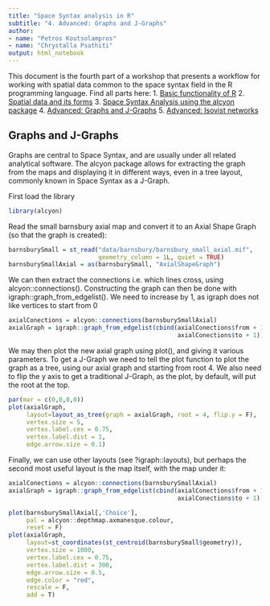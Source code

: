 ```yaml
---
title: "Space Syntax analysis in R"
subtitle: "4. Advanced: Graphs and J-Graphs"
author:
- name: "Petros Koutsolampros"
- name: "Chrystalla Psathiti"
output: html_notebook
---
```


This document is the fourth part of a workshop that presents a workflow for working with spatial data common to the space syntax field in the R programming language. Find all parts here:
1. [Basic functionality of R](./1_r_basics.Rmd)
2. [Spatial data and its forms](./2_spatial_data.Rmd)
3. [Space Syntax Analysis using the alcyon package](./3_space_syntax_analysis.Rmd)
4. [Advanced: Graphs and J-Graphs](./4_advanced_j_graphs.Rmd)
5. [Advanced: Isovist networks](./5_advanced_isovist_network.Rmd)

## Graphs and J-Graphs

Graphs are central to Space Syntax, and are usually under all related analytical software. The alcyon package allows for extracting the graph from the maps and displaying it in different ways, even in a tree layout, commonly known in Space Syntax as a J-Graph.

First load the library
```r
library(alcyon)
```

Read the small barnsbury axial map and convert it to an Axial Shape Graph (so that the graph is created):
```r
barnsburySmall = st_read("data/barnsbury/barnsbury_small_axial.mif",
                         geometry_column = 1L, quiet = TRUE)
barnsburySmallAxial = as(barnsburySmall, "AxialShapeGraph")
```


We can then extract the connections i.e. which lines cross, using alcyon::connections(). Constructing the graph can then be done with igraph::graph_from_edgelist(). We need to increase by 1, as igraph does not like vertices to start from 0
```r
axialConections = alcyon::connections(barnsburySmallAxial)
axialGraph = igraph::graph_from_edgelist(cbind(axialConections$from + 1,
                                               axialConections$to + 1))
```

We may then plot the new axial graph using plot(), and giving it various parameters. To get a J-Graph we need to tell the plot function to plot the graph as a tree, using our axial graph and starting from root 4. We also need to flip the y axis to get a traditional J-Graph, as the plot, by default, will put the root at the top.
```r
par(mar = c(0,0,0,0))
plot(axialGraph,
     layout=layout_as_tree(graph = axialGraph, root = 4, flip.y = F),
     vertex.size = 5,
     vertex.label.cex = 0.75,
     vertex.label.dist = 1,
     edge.arrow.size = 0.1)
```

Finally, we can use other layouts (see ?igraph::layouts), but perhaps the second most useful layout is the map itself, with the map under it:
```r
axialConections = alcyon::connections(barnsburySmallAxial)
axialGraph = igraph::graph_from_edgelist(cbind(axialConections$from + 1,
                                               axialConections$to + 1))

plot(barnsburySmallAxial[,'Choice'],
     pal = alcyon::depthmap.axmanesque.colour,
     reset = F)
plot(axialGraph,
     layout=st_coordinates(st_centroid(barnsburySmall$geometry)),
     vertex.size = 1000,
     vertex.label.cex = 0.75,
     vertex.label.dist = 300,
     edge.arrow.size = 0.5,
     edge.color = "red",
     rescale = F,
     add = T)
```


